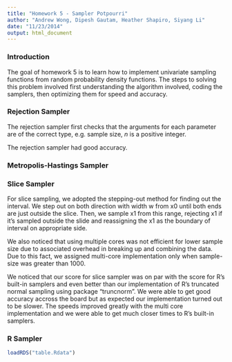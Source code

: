 ```yaml
---
title: "Homework 5 - Sampler Potpourri"
author: "Andrew Wong, Dipesh Gautam, Heather Shapiro, Siyang Li"
date: "11/23/2014"
output: html_document
---
```

### Introduction
The goal of homework 5 is to learn how to implement univariate sampling functions from random probability density functions. The steps to solving this problem involved first understanding the algorithm involved, coding the samplers, then optimizing them for speed and accuracy.

### Rejection Sampler
The rejection sampler first checks that the arguments for each parameter are of the correct type, e.g. sample size, *n* is a positive integer. 

The rejection sampler had good accuracy.

### Metropolis-Hastings Sampler

### Slice Sampler
For slice sampling, we adopted the stepping-out method for finding out the interval. We step out on both direction with width w from x0 until both ends are just outside the slice. Then, we sample x1 from this range, rejecting x1 if it's sampled outside the slide and reassigning the x1 as the boundary of interval on appropriate side.

We also noticed that using multiple cores was not efficient for lower sample size due to associated overhead in breaking up and combining the data. Due to this fact, we assigned multi-core implementation only when sample-size was greater than 1000.

We noticed that our score for slice sampler was on par with the score for R's built-in samplers and even better than our implementation of R's truncated normal sampling using package "truncnorm".
We were able to get good accuracy accross the board but as expected our implementation turned out to be slower. The speeds improved greatly with the multi core implementation and we were able to get much closer times to R's built-in samplers.


### R Sampler

```r
loadRDS("table.Rdata")
```